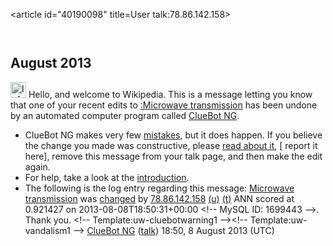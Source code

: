 <article id="40190098" title=User talk:78.86.142.158>
	<talkpage id="40190098" title="User talk:78.86.142.158">


== August 2013 ==
[[Image:Information.svg|left|25px|alt=|link=]] Hello, and welcome to Wikipedia. This is a message letting you know that one of your recent edits to [[:Microwave transmission]] has been undone by an automated computer program called [[User:ClueBot NG|ClueBot NG]].
{{clear}}
* ClueBot NG makes very few [[User:ClueBot NG#Information About False Positives|mistakes]], but it does happen. If you believe the change you made was constructive, please [[User:ClueBot NG#Information About False Positives|read about it]], [{{User:ClueBot NG/Warnings/FPReport|1699443}} report it here], remove this message from your talk page, and then make the edit again.
* For help, take a look at the [[Wikipedia:Introduction|introduction]].
* The following is the log entry regarding this message: [[Microwave transmission]] was [http://en.wikipedia.org/w/index.php?title=Microwave+transmission&amp;diff=567715630&amp;oldid=554402336 changed] by [[Special:Contributions/78.86.142.158|78.86.142.158]] [[User:78.86.142.158|(u)]] [[User talk:78.86.142.158|(t)]] ANN scored at 0.921427 on 2013-08-08T18:50:31+00:00 &lt;!-- MySQL ID: 1699443 --&gt;. Thank you. &lt;!-- Template:uw-cluebotwarning1 --&gt;&lt;!-- Template:uw-vandalism1 --&gt; [[User:ClueBot NG|ClueBot NG]] ([[User talk:ClueBot NG|talk]]) 18:50, 8 August 2013 (UTC)
	</talkpage>
</article>